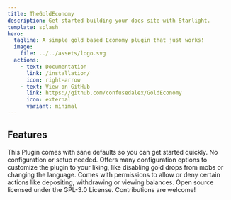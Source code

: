 ```yaml
---
title: TheGoldEconomy
description: Get started building your docs site with Starlight.
template: splash
hero:
  tagline: A simple gold based Economy plugin that just works!
  image:
    file: ../../assets/logo.svg
  actions:
    - text: Documentation
      link: /installation/
      icon: right-arrow
    - text: View on GitHub
      link: https://github.com/confusedalex/GoldEconomy
      icon: external
      variant: minimal
---
```



## Features

<CardGrid stagger>
	<Card title="Simple" icon="rocket">
		This Plugin comes with sane defaults so you can get started quickly. No configuration or setup needed.
	</Card>
	<Card title="Configurable" icon="setting">
		Offers many configuration options to customize the plugin to your liking, like disabling gold drops from mobs or changing the language.
	</Card>
	<Card title="Permissions" icon="puzzle">
		Comes with permissions to allow or deny certain actions like depositing, withdrawing or viewing balances.
	</Card>
	<Card title="Open Source" icon="heart">
		Open source licensed under the GPL-3.0 License. Contributions are welcome!
	</Card>
</CardGrid>
